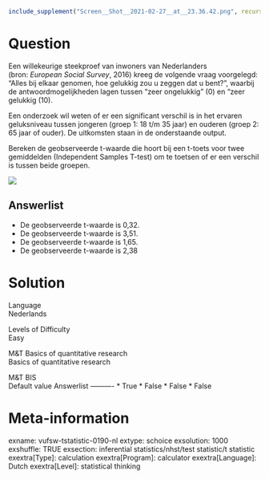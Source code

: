 ```r
include_supplement("Screen__Shot__2021-02-27__at__23.36.42.png", recursive = TRUE)
```

Question
========
Een willekeurige steekproef van inwoners van Nederlanders
(bron: *European Social Survey*, 2016) kreeg de volgende vraag
voorgelegd: “Alles bij elkaar genomen, hoe gelukkig zou u zeggen dat u
bent?”, waarbij de antwoordmogelijkheden lagen tussen “zeer ongelukkig”
(0) en “zeer gelukkig (10).  
  
Een onderzoek wil weten of er een significant verschil is in het ervaren
geluksniveau tussen jongeren (groep 1: 18 t/m 35 jaar) en ouderen (groep
2: 65 jaar of ouder). De uitkomsten staan in de onderstaande output.  
  
Bereken de geobserveerde t-waarde die hoort bij een t-toets voor twee
gemiddelden (Independent Samples T-test) om te toetsen of er een
verschil is tussen beide groepen.  
  
![](Screen__Shot__2021-02-27__at__23.36.42.png)

Answerlist
----------
* De geobserveerde t-waarde is 0,32.
* De geobserveerde t-waarde is 3,51.
* De geobserveerde t-waarde is 1,65.
* De geobserveerde t-waarde is 2,38

Solution
========











Language  
Nederlands

Levels of Difficulty  
Easy

M&T Basics of quantitative research  
Basics of quantitative research

M&T BIS  
Default value
Answerlist
----------
* True
* False
* False
* False

Meta-information
================
exname: vufsw-tstatistic-0190-nl
extype: schoice
exsolution: 1000
exshuffle: TRUE
exsection: inferential statistics/nhst/test statistic/t statistic
exextra[Type]: calculation
exextra[Program]: calculator
exextra[Language]: Dutch
exextra[Level]: statistical thinking

